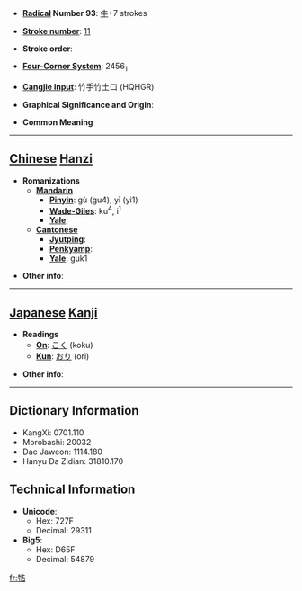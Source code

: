 * '''[[Wiktionary:Chinese radical index| Radical]] Number 93''': [[Wiktionary:Chinese radical index 牛|牛]]+7 strokes

* '''[[Wiktionary:Chinese total strokes index|Stroke number]]''': [[Wiktionary:Chinese total strokes index 11|11]]

* '''Stroke order''': 

* '''[[Wiktionary:Chinese four corner index|Four-Corner System]]''': 2456<sub>1</sub>

* '''[[Wiktionary:Chinese Cangjie index|Cangjie input]]''': 竹手竹土口 (HQHGR)

* '''Graphical Significance and Origin''': 

* '''Common Meaning'''

----

== [[Chinese]] [[Hanzi]] ==

* '''Romanizations'''
** '''[[Mandarin]]'''
*** '''[[Pinyin]]''': gù (gu4), yī (yi1)
*** '''[[Wade-Giles]]''': ku<sup>4</sup>, i<sup>1</sup>
*** '''[[Yale]]''': 
** '''[[Cantonese]]'''
*** '''[[Jyutping]]''':
*** '''[[Penkyamp]]''': 
*** '''[[Yale]]''': guk1

* '''Other info''': 

----

== [[Japanese]] [[Kanji]] ==

* '''Readings'''
** '''[[On]]''': [[こく]] (koku)
** '''[[Kun]]''': [[おり]] (ori)

* '''Other info''':  

----

== Dictionary Information ==

* KangXi: 0701.110
* Morobashi: 20032
* Dae Jaweon: 1114.180
* Hanyu Da Zidian: 31810.170

== Technical Information ==

* '''Unicode''':
** Hex: 727F
** Decimal: 29311
* '''Big5''':
** Hex: D65F
** Decimal: 54879

[[fr:牿]]